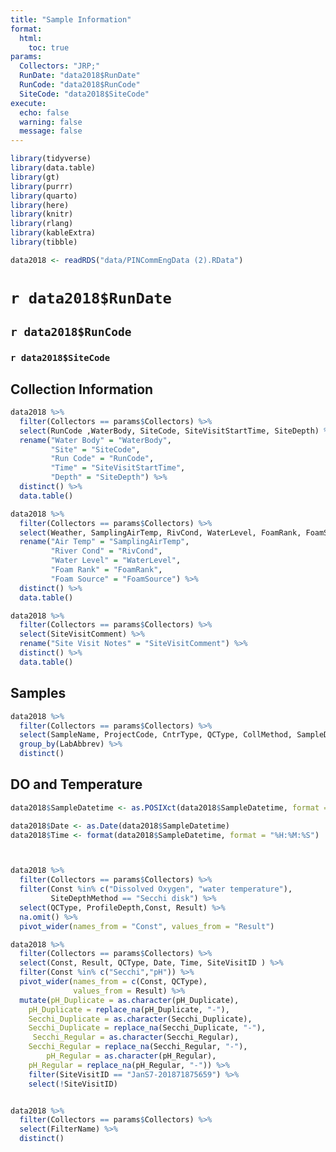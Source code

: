 ```yaml
---
title: "Sample Information"
format:
  html:
    toc: true
params:
  Collectors: "JRP;"
  RunDate: "data2018$RunDate"
  RunCode: "data2018$RunCode"
  SiteCode: "data2018$SiteCode"
execute:
  echo: false
  warning: false
  message: false
---
```


```r
library(tidyverse)
library(data.table)
library(gt)
library(purrr)
library(quarto)
library(here)
library(knitr)
library(rlang)
library(kableExtra)
library(tibble)

data2018 <- readRDS("data/PINCommEngData (2).RData")
```

# `r data2018$RunDate`

## `r data2018$RunCode` 

### `r data2018$SiteCode`

::: panel-tabset
## Collection Information

```r
data2018 %>% 
  filter(Collectors == params$Collectors) %>% 
  select(RunCode ,WaterBody, SiteCode, SiteVisitStartTime, SiteDepth) %>%
  rename("Water Body" = "WaterBody",
         "Site" = "SiteCode",
         "Run Code" = "RunCode",
         "Time" = "SiteVisitStartTime",
         "Depth" = "SiteDepth") %>%
  distinct() %>% 
  data.table()

data2018 %>%
  filter(Collectors == params$Collectors) %>%
  select(Weather, SamplingAirTemp, RivCond, WaterLevel, FoamRank, FoamSource, SiteVisitComment) %>%
  rename("Air Temp" = "SamplingAirTemp",
         "River Cond" = "RivCond",
         "Water Level" = "WaterLevel",
         "Foam Rank" = "FoamRank",
         "Foam Source" = "FoamSource") %>%
  distinct() %>%
  data.table()

data2018 %>%
  filter(Collectors == params$Collectors) %>%
  select(SiteVisitComment) %>%
  rename("Site Visit Notes" = "SiteVisitComment") %>%
  distinct() %>%
  data.table()

```

## Samples

```r
data2018 %>%
  filter(Collectors == params$Collectors) %>%
  select(SampleName, ProjectCode, CntrType, QCType, CollMethod, SampleDepth, LabAbbrev) %>%
  group_by(LabAbbrev) %>%
  distinct()
```

## DO and Temperature

```r
data2018$SampleDatetime <- as.POSIXct(data2018$SampleDatetime, format = "%m/%d/%Y %H:%M:%S")

data2018$Date <- as.Date(data2018$SampleDatetime)
data2018$Time <- format(data2018$SampleDatetime, format = "%H:%M:%S")



data2018 %>%
  filter(Collectors == params$Collectors) %>%
  filter(Const %in% c("Dissolved Oxygen", "water temperature"),
         SiteDepthMethod == "Secchi disk") %>%
  select(QCType, ProfileDepth,Const, Result) %>%
  na.omit() %>%
  pivot_wider(names_from = "Const", values_from = "Result")

data2018 %>%
  filter(Collectors == params$Collectors) %>%
  select(Const, Result, QCType, Date, Time, SiteVisitID ) %>%
  filter(Const %in% c("Secchi","pH")) %>%
  pivot_wider(names_from = c(Const, QCType),
              values_from = Result) %>%
  mutate(pH_Duplicate = as.character(pH_Duplicate),
    pH_Duplicate = replace_na(pH_Duplicate, "-"),
    Secchi_Duplicate = as.character(Secchi_Duplicate),
    Secchi_Duplicate = replace_na(Secchi_Duplicate, "-"),
     Secchi_Regular = as.character(Secchi_Regular),
    Secchi_Regular = replace_na(Secchi_Regular, "-"),
        pH_Regular = as.character(pH_Regular),
    pH_Regular = replace_na(pH_Regular, "-")) %>%
    filter(SiteVisitID == "JanS7-201871875659") %>%
    select(!SiteVisitID)


data2018 %>%
  filter(Collectors == params$Collectors) %>%
  select(FilterName) %>%
  distinct()
```
:::
